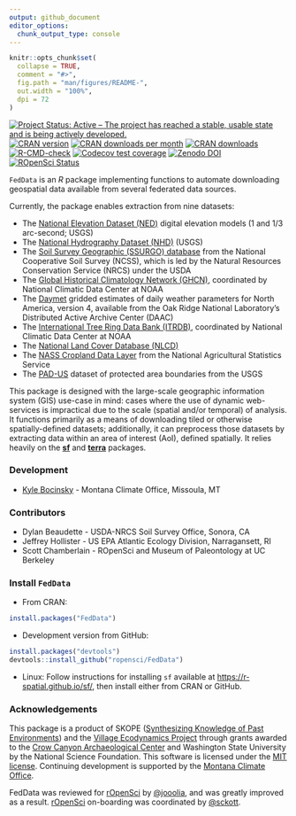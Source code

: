 ```yaml
---
output: github_document
editor_options: 
  chunk_output_type: console
---
```


<!-- README.md is generated from README.Rmd. Please edit that file -->

```r
knitr::opts_chunk$set(
  collapse = TRUE,
  comment = "#>",
  fig.path = "man/figures/README-",
  out.width = "100%",
  dpi = 72
)
```

[![Project Status: Active – The project has reached a stable, usable state and is being actively developed.](https://www.repostatus.org/badges/latest/active.svg)](https://www.repostatus.org/#active)
[![CRAN version](https://www.r-pkg.org/badges/version/FedData)](https://cran.r-project.org/package=FedData)
[![CRAN downloads per month](https://cranlogs.r-pkg.org/badges/FedData)](https://github.com/r-hub/cranlogs.app)
[![CRAN downloads](https://cranlogs.r-pkg.org/badges/grand-total/FedData)](https://github.com/r-hub/cranlogs.app)
[![R-CMD-check](https://github.com/ropensci/FedData/actions/workflows/check-standard.yaml/badge.svg)](https://github.com/ropensci/FedData/actions/workflows/check-standard.yaml)
[![Codecov test coverage](https://codecov.io/gh/ropensci/FedData/branch/master/graph/badge.svg)](https://app.codecov.io/gh/ropensci/FedData?branch=master)
[![Zenodo DOI](https://zenodo.org/badge/DOI/10.5281/zenodo.596344.svg)](https://doi.org/10.5281/zenodo.596344)
[![ROpenSci Status](https://badges.ropensci.org/13_status.svg)](https://github.com/ropensci/software-review/issues/13)

`FedData` is an *R* package implementing functions to automate downloading geospatial data available from several federated data sources.

Currently, the package enables extraction from nine datasets: 

* The [National Elevation Dataset (NED)](https://ned.usgs.gov) digital elevation models (1 and 1/3 arc-second; USGS)
* The [National Hydrography Dataset (NHD)](https://www.usgs.gov/national-hydrography/national-hydrography-dataset) (USGS)
* The [Soil Survey Geographic (SSURGO) database](https://websoilsurvey.sc.egov.usda.gov/) from the National Cooperative Soil Survey (NCSS), which is led by the Natural Resources Conservation Service (NRCS) under the USDA
* The [Global Historical Climatology Network (GHCN)](https://www.ncei.noaa.gov/products/land-based-station/global-historical-climatology-network-daily), coordinated by National Climatic Data Center at NOAA
* The [Daymet](https://daymet.ornl.gov/) gridded estimates of daily weather parameters for North America, version 4, available from the Oak Ridge National Laboratory's Distributed Active Archive Center (DAAC)
* The [International Tree Ring Data Bank (ITRDB)](https://www.ncei.noaa.gov/products/paleoclimatology/tree-ring), coordinated by National Climatic Data Center at NOAA
* The [National Land Cover Database (NLCD)](https://www.mrlc.gov/)
* The [NASS Cropland Data Layer](https://www.nass.usda.gov/Research_and_Science/Cropland/SARS1a.php) from the National Agricultural Statistics Service
* The [PAD-US](https://www.usgs.gov/programs/gap-analysis-project/science/pad-us-data-overview) dataset of 
protected area boundaries from the USGS

This package is designed with the large-scale geographic information system (GIS) use-case in mind: cases where the use of dynamic web-services is impractical due to the scale (spatial and/or temporal) of analysis. It functions primarily as a means of downloading tiled or otherwise spatially-defined datasets; additionally, it can preprocess those datasets by extracting data within an area of interest (AoI), defined spatially. It relies heavily on the [**sf**](https://cran.r-project.org/package=sf) and [**terra**](https://cran.r-project.org/package=terra) packages.

### Development
+ [Kyle Bocinsky](https://www.bocinsky.io) - Montana Climate Office, Missoula, MT

### Contributors
+ Dylan Beaudette - USDA-NRCS Soil Survey Office, Sonora, CA
+ Jeffrey Hollister - US EPA Atlantic Ecology Division, Narragansett, RI
+ Scott Chamberlain - ROpenSci and Museum of Paleontology at UC Berkeley

### Install `FedData`
+ From CRAN:
```r
install.packages("FedData")
```

+ Development version from GitHub:
```r
install.packages("devtools")
devtools::install_github("ropensci/FedData")
```
+ Linux:
Follow instructions for installing `sf` available at <https://r-spatial.github.io/sf/>, then install either from CRAN or GitHub. 

### Acknowledgements
This package is a product of SKOPE ([Synthesizing Knowledge of Past Environments](https://www.openskope.org/)) and the [Village Ecodynamics Project](https://crowcanyon.github.io/veparchaeology/) through grants awarded to the [Crow Canyon Archaeological Center](https://crowcanyon.org/) and Washington State University by the National Science Foundation. This software is licensed under the [MIT license](https://opensource.org/license/mit/). Continuing development is supported by the [Montana Climate Office](https://www.umt.edu/climate/).

FedData was reviewed for [rOpenSci](https://ropensci.org) by [\@jooolia](https://github.com/jooolia), and was greatly improved as a result. [rOpenSci](https://ropensci.org) on-boarding was coordinated by [\@sckott](https://github.com/sckott).

<!-- [![ropensci_footer](https://ropensci.org/public_images/ropensci_footer.png)](https://ropensci.org) -->
